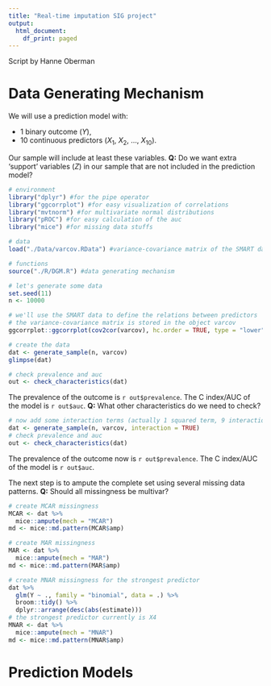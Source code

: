 ```yaml
---
title: "Real-time imputation SIG project"
output:
  html_document:
    df_print: paged
---
```


Script by Hanne Oberman

# Data Generating Mechanism

We will use a prediction model with: 

- 1 binary outcome ($Y$),
- 10 continuous predictors ($X_1$, $X_2$, ..., $X_{10}$).

Our sample will include at least these variables. **Q:** Do we want extra 'support' variables ($Z$) in our sample that are not included in the prediction model?

```r
# environment
library("dplyr") #for the pipe operator
library("ggcorrplot") #for easy visualization of correlations
library("mvtnorm") #for multivariate normal distributions
library("pROC") #for easy calculation of the auc
library("mice") #for missing data stuffs

# data
load("./Data/varcov.RData") #variance-covariance matrix of the SMART dataset

# functions
source("./R/DGM.R") #data generating mechanism
```


```r
# let's generate some data
set.seed(11)
n <- 10000

# we'll use the SMART data to define the relations between predictors
# the variance-covariance matrix is stored in the object varcov
ggcorrplot::ggcorrplot(cov2cor(varcov), hc.order = TRUE, type = "lower", lab = TRUE)

# create the data
dat <- generate_sample(n, varcov)
glimpse(dat)

# check prevalence and auc
out <- check_characteristics(dat)
```

The prevalence of the outcome is `r out$prevalence`. The C index/AUC of the model is `r out$auc`. **Q:** What other characteristics do we need to check?

```r
# now add some interaction terms (actually 1 squared term, 9 interactions)
dat <- generate_sample(n, varcov, interaction = TRUE)
# check prevalence and auc
out <- check_characteristics(dat)
```

The prevalence of the outcome now is `r out$prevalence`. The C index/AUC of the model is `r out$auc`.

The next step is to ampute the complete set using several missing data patterns. **Q:** Should all missingness be multivar?

```r
# create MCAR missingness
MCAR <- dat %>% 
  mice::ampute(mech = "MCAR")
md <- mice::md.pattern(MCAR$amp)

# create MAR missingness
MAR <- dat %>% 
  mice::ampute(mech = "MAR")
md <- mice::md.pattern(MAR$amp)

# create MNAR missingness for the strongest predictor
dat %>% 
  glm(Y ~ ., family = "binomial", data = .) %>% 
  broom::tidy() %>% 
  dplyr::arrange(desc(abs(estimate)))
# the strongest predictor currently is X4
MNAR <- dat %>% 
  mice::ampute(mech = "MNAR")
md <- mice::md.pattern(MNAR$amp)
```


# Prediction Models



